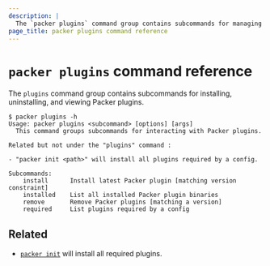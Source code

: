 ```yaml
---
description: |
  The `packer plugins` command group contains subcommands for managing Packer plugins.
page_title: packer plugins command reference
---
```


# `packer plugins` command reference

The `plugins` command group contains subcommands for installing, uninstalling, and viewing Packer plugins.

```shell-session
$ packer plugins -h
Usage: packer plugins <subcommand> [options] [args]
  This command groups subcommands for interacting with Packer plugins.

Related but not under the "plugins" command :

- "packer init <path>" will install all plugins required by a config.

Subcommands:
    install      Install latest Packer plugin [matching version constraint]
    installed    List all installed Packer plugin binaries
    remove       Remove Packer plugins [matching a version]
    required     List plugins required by a config
```

## Related

- [`packer init`](/packer/docs/commands/init) will install all required plugins.
